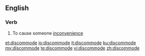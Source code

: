 ==English==

===Verb===
{{en-verb|discommod}}

# {{context|transitive|lang=en}} To cause someone [[inconvenience]]

[[et:discommode]]
[[io:discommode]]
[[it:discommode]]
[[ku:discommode]]
[[my:discommode]]
[[te:discommode]]
[[vi:discommode]]
[[zh:discommode]]